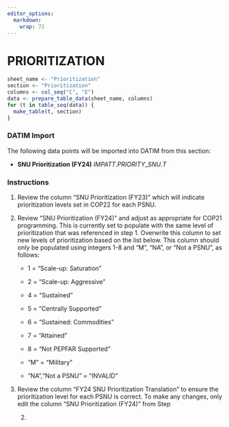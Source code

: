 ```yaml
---
editor_options: 
  markdown: 
    wrap: 72
---
```


\blandscape

# PRIORITIZATION

```r
sheet_name <- "Prioritization"
section <- "Prioritization"
columns <- col_seq("C", "E")
data <- prepare_table_data(sheet_name, columns)
for (t in table_seq(data)) {
  make_table(t, section)
}
```

### DATIM Import

The following data points will be imported into DATIM from this section:

-   **SNU Prioritization (FY24)** $IMPATT.PRIORITY\_SNU.T$

### Instructions

1.  Review the column "SNU Prioritization (FY23)" which will indicate
    prioritization levels set in COP22 for each PSNU.

2.  Review "SNU Prioritization (FY24)" and adjust as appropriate for
    COP21 programming. This is currently set to populate with the same
    level of prioritization that was referenced in step 1. Overwrite
    this column to set new levels of prioritization based on the list
    below. This column should only be populated using integers 1-8 and
    "M", "NA", or "Not a PSNU", as follows:

    -   1 = "Scale-up: Saturation"

    -   2 = "Scale-up: Aggressive"

    -   4 = "Sustained"

    -   5 = "Centrally Supported"

    -   6 = "Sustained: Commodities"

    -   7 = "Attained"

    -   8 = "Not PEPFAR Supported"

    -   "M" = "Military"

    -   "NA","Not a PSNU" = "INVALID"

3.  Review the column "FY24 SNU Prioritization Translation" to ensure
    the prioritization level for each PSNU is correct. To make any
    changes, only edit the column "SNU Prioritization (FY24)" from Step
    2.

\elandscape

\newpage
